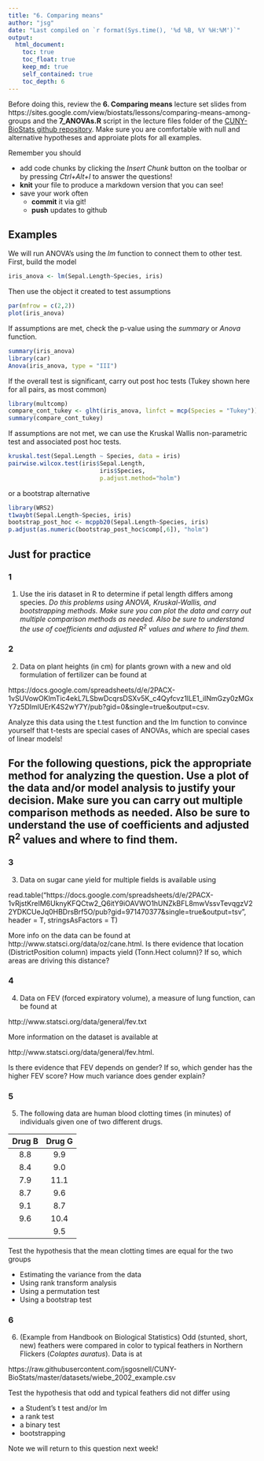 ```yaml
---
title: "6. Comparing means"
author: "jsg"
date: "Last compiled on `r format(Sys.time(), '%d %B, %Y %H:%M')`"
output:
  html_document:
    toc: true
    toc_float: true
    keep_md: true
    self_contained: true
    toc_depth: 6
---
```


Before doing this, review the **6. Comparing means** lecture set slides from 
https://sites.google.com/view/biostats/lessons/comparing-means-among-groups and
the  **7_ANOVAs.R** script in the lecture files folder of the
[CUNY-BioStats github repository](https://github.com/jsgosnell/CUNY-BioStats).
Make sure you are comfortable with null and alternative hypotheses and approiate plots
for all examples.


Remember you should

* add code chunks by clicking the *Insert Chunk* button on the toolbar or by
pressing *Ctrl+Alt+I* to answer the questions!
* **knit** your file to produce a markdown version that you can see!
* save your work often 
  * **commit** it via git!
  * **push** updates to github
  
## Examples  

We will run ANOVA's using the *lm* function to connect them to other test.  First,
build the model

```r
iris_anova <- lm(Sepal.Length~Species, iris)
```

Then use the object it created to test assumptions

```r
par(mfrow = c(2,2))
plot(iris_anova)
```

If assumptions are met, check the p-value using the *summary* or *Anova* function.

```r
summary(iris_anova)
library(car)
Anova(iris_anova, type = "III")
```

If the overall test is significant, carry out post hoc tests (Tukey shown here
for all pairs, as most common)

```r
library(multcomp)
compare_cont_tukey <- glht(iris_anova, linfct = mcp(Species = "Tukey"))
summary(compare_cont_tukey)
```

If assumptions are not met, we can use the Kruskal Wallis non-parametric test and 
associated post hoc tests.

```r
kruskal.test(Sepal.Length ~ Species, data = iris)
pairwise.wilcox.test(iris$Sepal.Length, 
                          iris$Species, 
                          p.adjust.method="holm")
```

or a bootstrap alternative

```r
library(WRS2)
t1waybt(Sepal.Length~Species, iris)
bootstrap_post_hoc <- mcppb20(Sepal.Length~Species, iris)
p.adjust(as.numeric(bootstrap_post_hoc$comp[,6]), "holm")
```

## Just for practice 


### 1

1. Use the iris dataset in R to determine if petal length differs among species.
*Do this problems using ANOVA, Kruskal-Wallis, and 
bootstrapping methods.  Make sure you can plot the data and carry out multiple 
comparison methods as needed. Also be sure to understand the use of coefficients 
and adjusted R^2^ values and where to find them.* 


### 2

2. Data on plant heights (in cm) for plants grown with a new and old formulation 
of fertilizer can be found at

https://docs.google.com/spreadsheets/d/e/2PACX-1vSUVowOKlmTic4ekL7LSbwDcqrsDSXv5K_c4Qyfcvz1lLE1_iINmGzy0zMGxY7z5DImlUErK4S2wY7Y/pub?gid=0&single=true&output=csv.

Analyze this data using the t.test function and the lm function to convince yourself
that t-tests are special cases of ANOVAs, which are special cases of linear models! 



## For the following questions, pick the appropriate method for analyzing the question.  Use a plot of the data and/or model analysis to justify your decision.  Make sure you can carry out multiple comparison methods as needed. Also be sure to understand the use of coefficients and adjusted R^2^ values and where to find them.

### 3

3. Data on sugar cane yield for multiple fields is available using 

read.table("https://docs.google.com/spreadsheets/d/e/2PACX-1vRjstKreIM6UknyKFQCtw2_Q6itY9iOAVWO1hUNZkBFL8mwVssvTevqgzV22YDKCUeJq0HBDrsBrf5O/pub?gid=971470377&single=true&output=tsv", 
header = T, stringsAsFactors = T)

More info on the data can be found at 
http://www.statsci.org/data/oz/cane.html.
Is there evidence that location (DistrictPosition column) impacts yield 
(Tonn.Hect column)?  If so, which areas are driving this distance?

### 4

4. Data on FEV (forced expiratory volume), a measure of lung function, can be 
found at 

http://www.statsci.org/data/general/fev.txt

More information on the dataset is available at 

http://www.statsci.org/data/general/fev.html.

Is there evidence that FEV depends on gender? If so, which gender has the higher
FEV score?  How much variance does gender explain? 

### 5

5. The following data are human blood clotting times (in minutes) of individuals
given one of two different drugs. 

|Drug B | Drug G
|:-: |:-:
|8.8 | 9.9
|8.4 | 9.0
|7.9 | 11.1
|8.7 | 9.6
|9.1 | 8.7
|9.6 | 10.4 
|    | 9.5

Test the hypothesis that the mean clotting times
are equal for the two groups

* Estimating the variance from the data 
* Using rank transform analysis 
* Using a permutation test 
* Using a bootstrap test 


### 6

6. (Example from  Handbook on Biological Statistics)  Odd (stunted, short, new) 
feathers were compared in color to typical feathers
in Northern Flickers (*Colaptes auratus*). Data is at 

https://raw.githubusercontent.com/jsgosnell/CUNY-BioStats/master/datasets/wiebe_2002_example.csv

Test the hypothesis that odd and typical feathers did not differ using

* a Student's t test and/or lm
* a rank test
* a binary test
* bootstrapping

Note we will return to this question next week!


